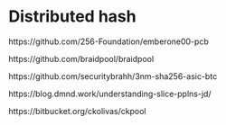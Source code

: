 # Distributed hash

https://github.com/256-Foundation/emberone00-pcb

https://github.com/braidpool/braidpool

https://github.com/securitybrahh/3nm-sha256-asic-btc

https://blog.dmnd.work/understanding-slice-pplns-jd/

https://bitbucket.org/ckolivas/ckpool
